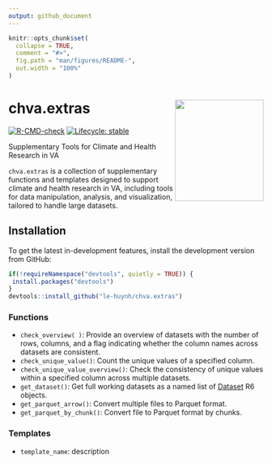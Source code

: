 ```yaml
---
output: github_document
---
```


<!-- README.md is generated from README.Rmd. Please edit that file -->


```r
knitr::opts_chunk$set(
  collapse = TRUE,
  comment = "#>",
  fig.path = "man/figures/README-",
  out.width = "100%"
)
```

# chva.extras <img src="man/figures/logo.png" width = "175" height = "200" align="right" /> 

<!-- badges: start -->
[![R-CMD-check](https://github.com/le-huynh/chva.extras/actions/workflows/R-CMD-check.yaml/badge.svg)](https://github.com/le-huynh/chva.extras/actions/workflows/R-CMD-check.yaml)
[![Lifecycle: stable](https://img.shields.io/badge/lifecycle-stable-brightgreen.svg)](https://lifecycle.r-lib.org/articles/stages.html#stable)
<!-- badges: end -->


Supplementary Tools for Climate and Health Research in VA  

`chva.extras` is a collection of supplementary functions and templates designed 
to support climate and health research in VA, including tools for data manipulation, 
analysis, and visualization, tailored to handle large datasets.  

## Installation

To get the latest in-development features, install the development version from GitHub:

``` r
if(!requireNamespace("devtools", quietly = TRUE)) {
 install.packages("devtools")
}
devtools::install_github("le-huynh/chva.extras")
```

### Functions
- `check_overview( )`: Provide an overview of datasets with the number of rows, columns, and a flag indicating whether the column names across datasets are consistent.
- `check_unique_value()`: Count the unique values of a specified column.
- `check_unique_value_overview()`: Check the consistency of unique values within a specified column across multiple datasets.
- `get_dataset()`: Get full working datasets as a named list of [Dataset](https://arrow.apache.org/docs/r/reference/Dataset.html) R6 objects.
- `get_parquet_arrow()`: Convert multiple files to Parquet format.
- `get_parquet_by_chunk()`: Convert file to Parquet format by chunks.

### Templates
- `template_name`: description 

